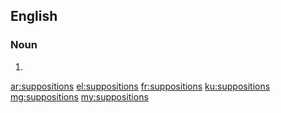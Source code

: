==English==

===Noun===
{{head|en|plural}}

# {{plural of|supposition|lang=en}}

[[ar:suppositions]]
[[el:suppositions]]
[[fr:suppositions]]
[[ku:suppositions]]
[[mg:suppositions]]
[[my:suppositions]]